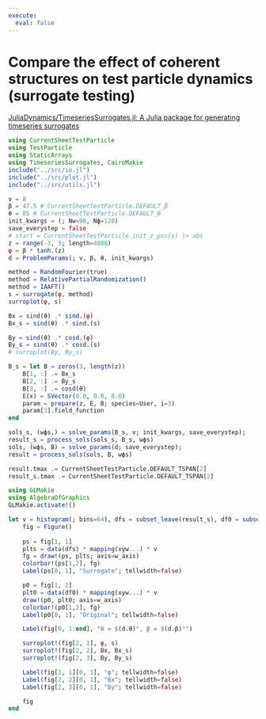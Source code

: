 ```yaml
---
execute: 
  eval: false
---
```

# Compare the effect of coherent structures on test particle dynamics (surrogate testing)

[JuliaDynamics/TimeseriesSurrogates.jl: A Julia package for generating timeseries surrogates](https://github.com/JuliaDynamics/TimeseriesSurrogates.jl)

```julia
using CurrentSheetTestParticle
using TestParticle
using StaticArrays
using TimeseriesSurrogates, CairoMakie
include("../src/io.jl")
include("../src/plot.jl")
include("../src/utils.jl")
```

```julia
v = 8
β = 47.5 # CurrentSheetTestParticle.DEFAULT_β
θ = 85 # CurrentSheetTestParticle.DEFAULT_θ
init_kwargs = (; Nw=90, Nϕ=120)
save_everystep = false
# start = CurrentSheetTestParticle.init_z_pos(v) |> abs
z = range(-3, 3; length=4086)
φ = β * tanh.(z)
d = ProblemParams(; v, β, θ, init_kwargs)
```

```julia
method = RandomFourier(true)
method = RelativePartialRandomization()
method = IAAFT()
s = surrogate(φ, method)
surroplot(φ, s)
```

```julia
Bx = sind(θ) .* sind.(φ)
Bx_s = sind(θ) .* sind.(s)
```

```julia
By = sind(θ) .* cosd.(φ)
By_s = sind(θ) .* cosd.(s)
# surroplot(By, By_s)
```

```julia
B_s = let B = zeros(3, length(z))
    B[1, :] .= Bx_s
    B[2, :] .= By_s
    B[3, :] .= cosd(θ)
    E(x) = SVector(0.0, 0.0, 0.0)
    param = prepare(z, E, B; species=User, i=3)
    param[3].field_function
end
```

```julia
sols_s, (wϕs,) = solve_params(B_s, v; init_kwargs, save_everystep);
result_s = process_sols(sols_s, B_s, wϕs)
sols, (wϕs, B) = solve_params(d; save_everystep);
result = process_sols(sols, B, wϕs)

result.tmax .= CurrentSheetTestParticle.DEFAULT_TSPAN[2]
result_s.tmax .= CurrentSheetTestParticle.DEFAULT_TSPAN[2]
```

```julia
using GLMakie
using AlgebraOfGraphics
GLMakie.activate!()
```

```julia
let v = histogram(; bins=64), dfs = subset_leave(result_s), df0 = subset_leave(result)
    fig = Figure()
    
    ps = fig[1, 1]
    plts = data(dfs) * mapping(xyw...) * v
    fg = draw!(ps, plts; axis=w_axis)
    colorbar!(ps[1,2], fg)
    Label(ps[0, 1], "Surrogate"; tellwidth=false)

    p0 = fig[1, 2]
    plt0 = data(df0) * mapping(xyw...) * v
    draw!(p0, plt0; axis=w_axis)
    colorbar!(p0[1,2], fg)
    Label(p0[0, 1], "Original"; tellwidth=false)

    Label(fig[0, 1:end], "θ = $(d.θ)°, β = $(d.β)°")

    surroplot!(fig[2, 1], φ, s)
    surroplot!(fig[2, 2], Bx, Bx_s)
    surroplot!(fig[2, 3], By, By_s)

    Label(fig[2, 1][0, 1], "φ"; tellwidth=false)
    Label(fig[2, 2][0, 1], "Bx"; tellwidth=false)
    Label(fig[2, 3][0, 1], "By"; tellwidth=false)

    fig
end
```
